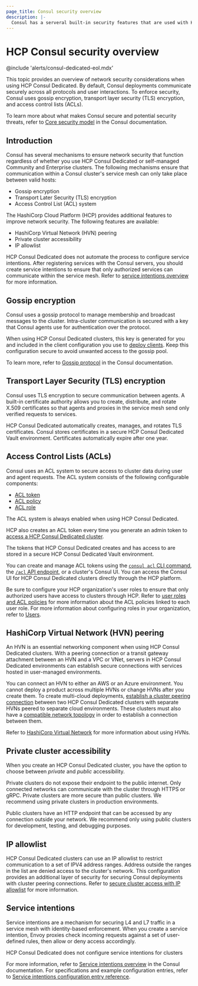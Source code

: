 ```yaml
---
page_title: Consul security overview
description: |-
  Consul has a serveral built-in security features that are used with HCP Consul Dedicated. Learn what makes them secure and the role you play in network security.
---
```


# HCP Consul security overview

@include 'alerts/consul-dedicated-eol.mdx'

This topic provides an overview of network security considerations when using HCP Consul Dedicated. By default, Consul deployments communicate securely across all protocols and user interactions. To enforce security, Consul uses gossip encryption, transport layer security (TLS) encryption, and access control lists (ACLs).

To learn more about what makes Consul secure and potential security threats, refer to [Core security model](/consul/docs/security) in the Consul documentation.

## Introduction

Consul has several mechanisms to ensure network security that function regardless of whether you use HCP Consul Dedicated or self-managed Community and Enterprise clusters. The following mechanisms ensure that communication within a Consul cluster's service mesh can only take place between valid hosts:

- Gossip encryption
- Transport Later Security (TLS) encryption
- Access Control List (ACL) system

The HashiCorp Cloud Platform (HCP) provides additional features to improve network security. The following features are available:

- HashiCorp Virtual Network (HVN) peering
- Private cluster accessibility
- IP allowlist

HCP Consul Dedicated does not automate the process to configure service intentions. After registering services with the Consul servers, you should create service intentions to ensure that only authorized services can communicate within the service mesh. Refer to [service intentions overview](/consul/docs/connect/intentions) for more information.

## Gossip encryption

Consul uses a gossip protocol to manage membership and broadcast messages to the cluster. Intra-cluster communication is secured with a key that Consul agents use for authentication over the protocol.

When using HCP Consul Dedicated clusters, this key is generated for you and included in the client configuration you use to [deploy clients](/hcp/docs/consul/dedicated/clients). Keep this configuration secure to avoid unwanted access to the gossip pool.

To learn more, refer to [Gossip protocol](/consul/docs/architecture/gossip) in the Consul documentation.

## Transport Layer Security (TLS) encryption

Consul uses TLS encryption to secure communication between agents. A built-in certificate authority allows you to create, distribute, and rotate X.509 certificates so that agents and proxies in the service mesh send only verified requests to services.

HCP Consul Dedicated automatically creates, manages, and rotates TLS certificates. Consul stores certificates in a secure HCP Consul Dedicated Vault environment. Certificates automatically expire after one year.

## Access Control Lists (ACLs)

Consul uses an ACL system to secure access to cluster data during user and agent requests. The ACL system consists of the following configurable components:

- [ACL token](/consul/docs/security/acl/tokens)
- [ACL policy](/consul/docs/security/acl/acl-policies)
- [ACL role](/consul/docs/security/acl/acl-roles)

The ACL system is always enabled when using HCP Consul Dedicated.

HCP also creates an ACL token every time you generate an admin token to [access a HCP Consul Dedicated cluster](/hcp/docs/consul/dedicated/access).

The tokens that HCP Consul Dedicated creates and has access to are stored in a secure HCP Consul Dedicated Vault environment.

You can create and manage ACL tokens using the [`consul acl` CLI command](/consul/commands/acl), the [`/acl` API endpoint](/consul/api-docs/acl), or a cluster's Consul UI. You can access the Consul UI for HCP Consul Dedicated clusters directly through the HCP platform.

Be sure to configure your HCP organization's user roles to ensure that only authorized users have access to clusters through HCP. Refer to [user roles and ACL policies](/hcp/docs/consul/self-managed#user-roles-and-acl-policies) for more information about the ACL policies linked to each user role. For more information about configuring roles in your organization, refer to [Users](/hcp/docs/hcp/admin/users).

## HashiCorp Virtual Network (HVN) peering

An HVN is an essential networking component when using HCP Consul Dedicated clusters. With a peering connection or a transit gateway attachment between an HVN and a VPC or VNet, servers in HCP Consul Dedicated environments can establish secure connections with services hosted in user-managed environments.

You can connect an HVN to either an AWS or an Azure environment. You cannot deploy a product across multiple HVNs or change HVNs after you create them. To create multi-cloud deployments, [establish a cluster peering connection](/hcp/docs/consul/extend/cluster-peering/establish) between two HCP Consul Dedicated clusters with separate HVNs peered to separate cloud environments. These clusters must also have a [compatible network topology](/hcp/docs/consul/concepts/network-topologies) in order to establish a connection between them.

Refer to [HashiCorp Virtual Network](/hcp/docs/hcp/network) for more information about using HVNs.

## Private cluster accessibility

When you create an HCP Consul Dedicated cluster, you have the option to choose between *private* and *public* accessibility.

Private clusters do not expose their endpoint to the public internet. Only connected networks can communicate with the cluster through HTTPS or gRPC. Private clusters are more secure than public clusters. We recommend using private clusters in production environments.

Public clusters have an HTTP endpoint that can be accessed by any connection outside your network. We recommend only using public clusters for development, testing, and debugging purposes.

## IP allowlist

HCP Consul Dedicated clusters can use an IP allowlist to restrict communication to a set of IPV4 address ranges. Address outside the ranges in the list are denied access to the cluster's network. This configuration provides an additional layer of security for securing Consul deployments with cluster peering connections. Refer to [secure cluster access with IP allowlist](/hcp/docs/consul/secure/ip-allowlist) for more information.

## Service intentions

Service intentions are a mechanism for securing L4 and L7 traffic in a service mesh with identity-based enforcement. When you create a service intention, Envoy proxies check incoming requests against a set of user-defined rules, then allow or deny access accordingly.

HCP Consul Dedicated does not configure service intentions for clusters

For more information, refer to [Service intentions overview](/consul/docs/connect/intentions) in the Consul documentation. For specifications and example configuration entries, refer to [Service intentions configuration entry reference](/consul/docs/connect/config-entries/service-intentions).